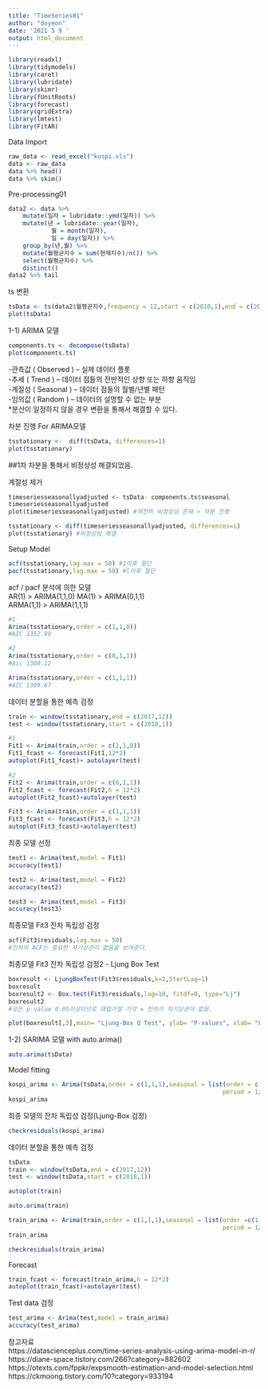 ```yaml
---
title: "TimeSeries01"
author: "doyeon"
date: '2021 5 9 '
output: html_document
---
```


```r
library(readxl)
library(tidymodels)
library(caret)
library(lubridate)
library(skimr)
library(fUnitRoots)
library(forecast)
library(gridExtra)
library(lmtest)
library(FitAR)
```
Data Import  

```r
raw_data <- read_excel("kospi.xls")
data <- raw_data
data %>% head()
data %>% skim()
```
  
Pre-processing01  

```r
data2 <- data %>% 
    mutate(일자 = lubridate::ymd(일자)) %>% 
    mutate(년 = lubridate::year(일자),
            월 = month(일자),
            일 = day(일자)) %>% 
    group_by(년,월) %>% 
    mutate(월평균지수 = sum(현재지수)/n()) %>% 
    select(월평균지수) %>% 
    distinct()
data2 %>% tail
```  
  
  
ts 변환  
```r
tsData <- ts(data2$월평균지수,frequency = 12,start = c(2010,1),end = c(2019,11))
plot(tsData)
```  

  
1-1) ARIMA 모델
```r
components.ts <- decompose(tsData)
plot(components.ts)
```  

-관측값 ( Observed ) – 실제 데이터 플롯  
-추세 ( Trend ) – 데이터 점들의 전반적인 상향 또는 하향 움직임  
-계절성 ( Seasonal )  – 데이터 점들의 월별/년별 패턴  
-임의값 ( Random ) – 데이터의 설명할 수 없는 부분  
*분산이 일정하지 않을 경우 변환을 통해서 해결할 수 있다.  
  
차분 진행 For ARIMA모델
```r
tsstationary <-  diff(tsData, differences=1)
plot(tsstationary)
```  
  
##1차 차분을 통해서 비정상성 해결되었음.

계절성 제거
```r
timeseriesseasonallyadjusted <- tsData- components.ts$seasonal
timeseriesseasonallyadjusted
plot(timeseriesseasonallyadjusted) #여전히 비정상성 존재 > 차분 진행
```  
```r
tsstationary <- diff(timeseriesseasonallyadjusted, differences=1)
plot(tsstationary) #비정상성 해결
```  

Setup Model
```r
acf(tsstationary,lag.max = 50) #1이후 절단
pacf(tsstationary,lag.max = 50) #l이후 절단
```  

acf / pacf 분석에 의한 모델  
AR(1) > ARIMA(1,1,0)
MA(1) > ARIMA(0,1,1)  
ARMA(1,1) > ARIMA(1,1,1)  

```r
#1
Arima(tsstationary,order = c(1,1,0))
#AIC 1352.99
```  
```r
#2
Arima(tsstationary,order = c(0,1,1))
#Aic 1308.12
```  
```r
Arima(tsstationary,order = c(1,1,1))
#AIC 1309.67
```  
  
데이터 분할을 통한 예측 검정
```r
train <- window(tsstationary,end = c(2017,12))
test <- window(tsstationary,start = c(2018,1))
```    


```r
#1
Fit1 <- Arima(train,order = c(1,1,0))
Fit1_fcast <- forecast(Fit1,12*2)
autoplot(Fit1_fcast)+ autolayer(test)
```  
```r
#2
Fit2 <- Arima(train,order = c(0,1,1))
Fit2_fcast <- forecast(Fit2,h = 12*2)
autoplot(Fit2_fcast)+autolayer(test)
```  

```r
Fit3 <- Arima(train,order = c(1,1,1))
Fit3_fcast <- forecast(Fit3,h = 12*2)
autoplot(Fit3_fcast)+autolayer(test)
```  
  
최종 모델 선정
```r
test1 <- Arima(test,model = Fit1)
accuracy(test1)
```  
```r
test2 <- Arima(test,model = Fit2)
accuracy(test2)
```  
```r
test3 <- Arima(test,model = Fit3)
accuracy(test3)
```    

최종모델 Fit3 잔차 독립성 검정  
```r
acf(Fit3$residuals,lag.max = 50)
#잔차의 ACF는 중요한 자기상관이 없음을 보여준다.
```  
최종모델 Fit3 잔차 독립성 검정2 - Ljung Box Test
```r
boxresult <- LjungBoxTest(Fit3$residuals,k=2,StartLag=1)
boxresult
boxresult2 <- Box.test(Fit3$residuals,lag=10, fitdf=0, type="Lj")
boxresult2
#모든 p-value 0.05이상이므로 대립가설 기각 = 잔차가 자기상관이 없음.
```  
```r
plot(boxresult[,3],main= "Ljung-Box Q Test", ylab= "P-values", xlab= "Lag")
```  




1-2) SARIMA 모델 with auto.arima()
```r
auto.arima(tsData)
```  

Model fitting
```r
kospi_arima <- Arima(tsData,order = c(1,1,1),seasonal = list(order = c(0,0,1),
                                                            period = 12))
kospi_arima
```   

최종 모델의 잔차 독립성 검정(Ljung-Box 검정)
```r
checkresiduals(kospi_arima)
```  
데이터 분할을 통한 예측 검정
```r
tsData
train <- window(tsData,end = c(2017,12))
test <- window(tsData,start = c(2018,1))
```

```r
autoplot(train)
```  

```r
auto.arima(train)
```  
```r
train_arima <- Arima(train,order = c(1,1,1),seasonal = list(order =c(1,0,0),
                                                            period = 12))
train_arima
```  
```r
checkresiduals(train_arima)
```  

Forecast
```r
train_fcast <- forecast(train_arima,h = 12*2)
autoplot(train_fcast)+autolayer(test)
```  
Test data 검정
```r
test_arima <- Arima(test,model = train_arima)
accuracy(test_arima)
```  





참고자료  
https://datascienceplus.com/time-series-analysis-using-arima-model-in-r/  
https://diane-space.tistory.com/266?category=882602  
https://otexts.com/fppkr/expsmooth-estimation-and-model-selection.html  
https://ckmoong.tistory.com/10?category=933194













